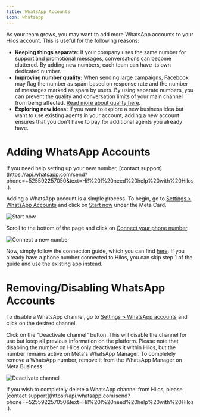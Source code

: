 ```yaml
---
title: WhatsApp Accounts
icon: whatsapp
---
```


As your team grows, you may want to add more WhatsApp accounts to your Hilos account. This is useful for the following reasons:

-  **Keeping things separate:** If your company uses the same number for support and promotional messages, conversations can become cluttered. By adding new numbers, each team can have its own dedicated number.
-  **Improving number quality:** When sending large campaigns, Facebook may flag the number as spam based on response rate and the number of messages marked as spam by users. By using separate numbers, you can prevent the quality and conversation limits of your main channel from being affected. [Read more about quality here]().
-  **Exploring new ideas:** If you want to explore a new business idea but want to use existing agents in your account, adding a new account ensures that you don't have to pay for additional agents you already have.

# Adding WhatsApp Accounts

<Tip>
  If you need help setting up your new number, [contact support](https://api.whatsapp.com/send?phone=+525592257050&text=Hi!%20I%20need%20help%20with%20Hilos.).
</Tip>

Adding a WhatsApp account is a simple process. To begin, go to [Settings > WhatsApp Accounts](https://app.hilos.io/config/channel) and click on [Start now](https://app.hilos.io/activation-onboarding) under the Meta Card.

![Start now](https://hilos-media.s3.us-east-2.amazonaws.com/mintlify/using-hilos/settings/wa-accounts/start-now.jpg)

Scroll to the bottom of the page and click on [Connect your phone number](https://app.hilos.io/config/channel/cloud-api/create).

![Connect a new number](https://hilos-media.s3.us-east-2.amazonaws.com/mintlify/using-hilos/settings/wa-accounts/connect-new-number.jpg)

Now, simply follow the connection guide, which you can find [here](/userdocs/getting-started/connect-a-new-number). If you already have a phone number connected to Hilos, you can skip step 1 of the guide and use the existing app instead.

# Removing/Disabling WhatsApp Accounts

To disable a WhatsApp channel, go to [Settings > WhatsApp accounts](https://app.hilos.io/config/channel) and click on the desired channel.

Click on the "Deactivate channel" button. This will disable the channel for use but keep all previous information on the platform. Please note that disabling the number on Hilos only deactivates it within Hilos, but the number remains active on Meta's WhatsApp Manager. To completely remove a WhatsApp number, remove it from the WhatsApp Manager on Meta Business.

![Deactivate channel](https://hilos-media.s3.us-east-2.amazonaws.com/mintlify/using-hilos/settings/wa-accounts/deactivate-channel.jpg)

<Warning>
  If you wish to completely delete a WhatsApp channel from Hilos, please [contact support](https://api.whatsapp.com/send?phone=+525592257050&text=Hi!%20I%20need%20help%20with%20Hilos.).
</Warning>